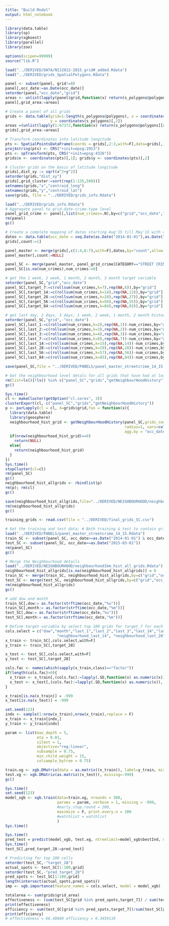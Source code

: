 ```yaml
---
title: "Build Model"
output: html_notebook
---
```


```r
library(data.table)
library(sp)
library(xgboost)
library(parallel)
library(zoo)

options(scipen=99999)
source("lib.R")
```

```r
load("../DERIVED/DATA/NIJ2012-2015_grid#_added.Rdata")
load("../DERIVED/grids_SpatialPolygons.Rdata")

panel <- subset(panel, grid!=0)
panel[,occ_date:=as.Date(occ_date)]
setorder(panel,"occ_date","grid")
areas <- unlist(lapply(panel$grid,function(x) return(s_polygons@polygons[[x]]@area)))
panel[,grid_area:=areas]

# Create a panel of all grids
grids <- data.table(grid=1:length(s_polygons@polygons), x = coordinates(s_polygons)[,1], 
                    y = coordinates(s_polygons)[,2])
areas =(unlist(lapply(1:67372,function(x) return(s_polygons@polygons[[x]]@area))))
grids[,grid_area:=areas]

# Transform coordinates into latitude longitude
pts <- SpatialPointsDataFrame(coords = grids[,2:3,with=F],data=grids[,1,with=F])
proj4string(pts) <- CRS("+init=epsg:2913")
pts <- spTransform(pts, CRS("+init=epsg:4326"))
grids$x <- coordinates(pts)[,1]; grids$y <- coordinates(pts)[,2]

# Cluster grids on the basis of latitude longitude
grids[,dist_xy := sqrt(x^2+y^2)]
setorder(grids,"dist_xy")
grids[,grid_cluster:=sort(rep(1:135,500))]
setnames(grids,"x","centroid_long")
setnames(grids,"y","centroid_lat")
save(grids, file = "../DERIVED/grids_info.Rdata")

```

```r
load("../DERIVED/grids_info.Rdata")
# Aggregate panel to grid-date-crime-type level
panel_grid_crime <- panel[,list(num_crimes=.N),by=c("grid","occ_date","CATEGORY","grid_area")]
rm(panel)
gc()

# Create a complete mapping of dates starting Aug'15 till May'15 with all grids 
dates <- data.table(occ_date = seq.Date(as.Date("2014-01-01"),as.Date("2015-12-31"),by = "1 day"), count=1)
grids[,count:=1]

panel_master <- merge(grids[,c(1:4,6:7),with=F],dates,by="count",allow.cartesian=T)
panel_master[,count:=NULL]
```

```r
panel_SC <- merge(panel_master, panel_grid_crime[CATEGORY=="STREET CRIMES",c(1,2,5),with=F], by=c("grid","occ_date"), all.x=T)
panel_SC[is.na(num_crimes),num_crimes:=0]

# get the 1 week, 2 week, 1 month, 2 month, 3 month target variable
setorder(panel_SC,"grid","occ_date")
panel_SC[,target_7:=c(rollsum(num_crimes,k=7),rep(NA,6)),by="grid"]
panel_SC[,target_14:=c(rollsum(num_crimes,k=14),rep(NA,13)),by="grid"]
panel_SC[,target_28:=c(rollsum(num_crimes,k=28),rep(NA,27)),by="grid"]
panel_SC[,target_56:=c(rollsum(num_crimes,k=56),rep(NA,55)),by="grid"]
panel_SC[,target_84:=c(rollsum(num_crimes,k=84),rep(NA,83)),by="grid"]

# get last day, 2 days, 3 days, 1 week, 2 week, 1 month, 2 month historical variables
setorder(panel_SC,"grid",-"occ_date")
panel_SC[,last_1:=c(rollsum(num_crimes,k=2),rep(NA,1))-num_crimes,by="grid"]
panel_SC[,last_2:=c(rollsum(num_crimes,k=3),rep(NA,2))-num_crimes,by="grid"]
panel_SC[,last_3:=c(rollsum(num_crimes,k=4),rep(NA,3))-num_crimes,by="grid"]
panel_SC[,last_7:=c(rollsum(num_crimes,k=8),rep(NA,7))-num_crimes,by="grid"]
panel_SC[,last_14:=c(rollsum(num_crimes,k=15),rep(NA,14))-num_crimes,by="grid"]
panel_SC[,last_28:=c(rollsum(num_crimes,k=29),rep(NA,28))-num_crimes,by="grid"]
panel_SC[,last_56:=c(rollsum(num_crimes,k=57),rep(NA,56))-num_crimes,by="grid"]
panel_SC[,last_84:=c(rollsum(num_crimes,k=85),rep(NA,84))-num_crimes,by="grid"]

save(panel_SC,file = "../DERIVED/PANELS/panel_master_streetcrime_14_15.Rdata")

# Get the neighbourhood level detals for all grids that have had at least one crime
rm(list=ls()[!ls() %in% c("panel_SC","grids","getNeighbourHoodHistory")])
gc()

Sys.time()
cl <- makeCluster(getOption("cl.cores", 3))
clusterExport(cl, c("panel_SC","grids","getNeighbourHoodHistory"))
p <- parLapply(cl = cl, X=grids$grid,fun = function(x){
  library(data.table)
  library(geosphere)
  neighbourhood_hist_grid <- getNeighbourHoodHistory(panel_SC,grids_coord = grids[,1:3,with=F], 
                                                     radius=1, vars=colnames(panel_SC)[13:20], 
                                                     agg.by = "occ_date", gridnum=x)
  if(nrow(neighbourhood_hist_grid)==0)
    return(NULL)
  else{
    return(neighbourhood_hist_grid)
  }
})
Sys.time()
stopCluster(cl=cl)
rm(panel_SC)
gc()
neighbourhood_hist_allgrids <- rbindlist(p)
rm(p); rm(cl)
gc()

save(neighbourhood_hist_allgrids,file="../DERIVED/NEIGHBOURHOOD/neighbourhood1km_hist_all_grids_14_15.Rdata")
rm(neighbourhood_hist_allgrids)
gc()
```

```r
training_grids <- read.csv(file = "../DERIVED/final_grids_SC.csv")

# Get the training and test data; # Both training & test to contain grids based on geography
load("../DERIVED/PANELS/panel_master_streetcrime_14_15.Rdata")
train_SC <- subset(panel_SC, occ_date>=as.Date("2014-01-01") & occ_date<=as.Date("2015-02-15") & grid %in% training_grids$grid)
test_SC <- subset(panel_SC, occ_date==as.Date("2015-03-01"))
rm(panel_SC)
gc()

# Merge the Neighbourhood details
load("../DERIVED/NEIGHBOURHOOD/neighbourhood1km_hist_all_grids.Rdata")
neighbourhood_hist_allgrids[is.na(neighbourhood_hist_allgrids)] = 0
train_SC <- merge(train_SC, neighbourhood_hist_allgrids,by=c("grid","occ_date"),all.x=T)
test_SC <- merge(test_SC, neighbourhood_hist_allgrids,by=c("grid","occ_date"),all.x=T)
rm(neighbourhood_hist_allgrids)
gc()

# add dow and month
train_SC[,dow:= as.factor(strftime(occ_date,"%u"))]
train_SC[,month:= as.factor(strftime(occ_date,"%m"))]
test_SC[,dow:= as.factor(strftime(occ_date,"%u"))]
test_SC[,month:= as.factor(strftime(occ_date,"%m"))]

# Define target variable by select top 100 grids for target_7 for each date
cols.select = c("dow","month","last_1","last_2","last_3","last_14","last_28","last_56",
                       "neighbourhood_last_14", "neighbourhood_last_28", "neighbourhood_last_56")
x_train <- train_SC[,cols.select,with=F]
y_train <- train_SC[,target_28]

x_test <- test_SC[,cols.select,with=F]
y_test <- test_SC[,target_28]

cols.fac <- names(which(sapply(x_train,class)=="factor"))
if(length(cols.fac)>0){
  x_train <- x_train[,(cols.fac):=lapply(.SD,function(x) as.numeric(x)), .SDcols=cols.fac]
  x_test <- x_test[,(cols.fac):=lapply(.SD,function(x) as.numeric(x)), .SDcols=cols.fac]
}

x_train[is.na(x_train)] = -999
x_test[is.na(x_test)] = -999

set.seed(123)
indx <- sample(1:nrow(x_train),nrow(x_train),replace = F)
x_train <- x_train[indx,]
y_train <- y_train[indx]

param <- list(max_depth = 5, 
              eta = 0.01, 
              silent = 1,
              objective="reg:linear",
              subsample = 0.75,
              min_child_weight = 15,
              colsample_bytree = 0.75)

train.xg <- xgb.DMatrix(data = as.matrix((x_train)), label=y_train, missing=-999)
test.xg <- xgb.DMatrix(as.matrix((x_test)), missing=-999)
gc()

Sys.time()
set.seed(123)
model_xgb <- xgb.train(data=train.xg, nrounds = 300,
                       params = param, verbose = 1, missing = -999, 
                       #early.stop.round = 200, 
                       maximize = F, print.every.n = 100
                       #watchlist = watchlist
                       )
Sys.time()

Sys.time()
pred_test = predict(model_xgb, test.xg, ntreelimit=model_xgb$bestInd, missing=-999)
Sys.time()
test_SC[,pred_target_28:=pred_test]
```

```r
# Predicting for top 200 cells
setorder(test_SC,-"target_28")
actual_spots <- test_SC[1:100,grid]
setorder(test_SC,-"pred_target_28")
pred_spots <- test_SC[1:100,grid]
length(intersect(actual_spots,pred_spots))
imp <- xgb.importance(feature_names = cols.select, model = model_xgb)
```

```r
totalarea <- sum(grids$grid_area)
effectiveness <- (sum(test_SC[grid %in% pred_spots,target_7]) / sum(test_SC[,target_7])) / (sum(test_SC[grid %in% pred_spots,grid_area]) / totalarea)
print(effectiveness)
efficiency <- sum(test_SC[grid %in% pred_spots,target_7])/sum(test_SC[grid %in% actual_spots,target_7])
print(efficiency)
# effectiveness = 66.40609 efficiency = 0.3459119
```



